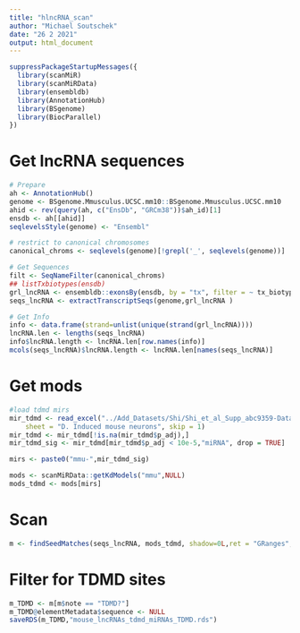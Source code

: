 ```yaml
---
title: "hlncRNA_scan"
author: "Michael Soutschek"
date: "26 2 2021"
output: html_document
---
```



```r
suppressPackageStartupMessages({
  library(scanMiR)
  library(scanMiRData)
  library(ensembldb)
  library(AnnotationHub)
  library(BSgenome)
  library(BiocParallel)
})
```



# Get lncRNA sequences
```r
# Prepare
ah <- AnnotationHub()
genome <- BSgenome.Mmusculus.UCSC.mm10::BSgenome.Mmusculus.UCSC.mm10
ahid <- rev(query(ah, c("EnsDb", "GRCm38"))$ah_id)[1]
ensdb <- ah[[ahid]]
seqlevelsStyle(genome) <- "Ensembl"

# restrict to canonical chromosomes
canonical_chroms <- seqlevels(genome)[!grepl('_', seqlevels(genome))]

# Get Sequences
filt <- SeqNameFilter(canonical_chroms)
## listTxbiotypes(ensdb)
grl_lncRNA <- ensembldb::exonsBy(ensdb, by = "tx", filter = ~ tx_biotype == "lincRNA" & filt)
seqs_lncRNA <- extractTranscriptSeqs(genome,grl_lncRNA )

# Get Info
info <- data.frame(strand=unlist(unique(strand(grl_lncRNA))))
lncRNA.len <- lengths(seqs_lncRNA)
info$lncRNA.length <- lncRNA.len[row.names(info)]
mcols(seqs_lncRNA)$lncRNA.length <- lncRNA.len[names(seqs_lncRNA)]
```

# Get mods
```r
#load tdmd mirs
mir_tdmd <- read_excel("../Add_Datasets/Shi/Shi_et_al_Supp_abc9359-Data-S2.xlsx", 
    sheet = "D. Induced mouse neurons", skip = 1)
mir_tdmd <- mir_tdmd[!is.na(mir_tdmd$p_adj),]
mir_tdmd_sig <- mir_tdmd[mir_tdmd$p_adj < 10e-5,"miRNA", drop = TRUE]

mirs <- paste0("mmu-",mir_tdmd_sig)

mods <- scanMiRData::getKdModels("mmu",NULL)
mods_tdmd <- mods[mirs]
```


# Scan
```r
m <- findSeedMatches(seqs_lncRNA, mods_tdmd, shadow=0L,ret = "GRanges",p3.extra = TRUE, BP=MulticoreParam(8, progress=TRUE), keepMatchSeq = TRUE)
```


# Filter for TDMD sites
```r
m_TDMD <- m[m$note == "TDMD?"]
m_TDMD@elementMetadata$sequence <- NULL
saveRDS(m_TDMD,"mouse_lncRNAs_tdmd_miRNAs_TDMD.rds")
```

